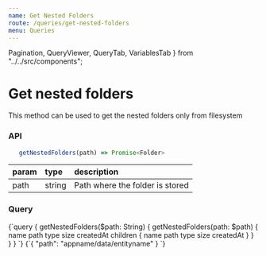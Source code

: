 ```yaml
---
name: Get Nested Folders
route: /queries/get-nested-folders
menu: Queries
---
```


  Pagination,
  QueryViewer,
  QueryTab,
  VariablesTab
} from "../../src/components";

# Get nested folders

This method can be used to get the nested folders only from filesystem

### API

```js
   getNestedFolders(path) => Promise<Folder>
```

| param | type   | description                     |
| :---- | :----- | :------------------------------ |
| path  | string | Path where the folder is stored |

### Query

<QueryViewer>
  <QueryTab>
    {`query {
   getNestedFolders($path: String) {
      getNestedFolders(path: $path) {
         name
         path
         type
         size
         createdAt
         children {
            name
            path
            type
            size
            createdAt
         }
      }
   }
}
`}
  </QueryTab>
  <VariablesTab>
    {`{
   "path": "appname/data/entityname"
}
`}
  </VariablesTab>
</QueryViewer>
<Pagination
prev={{
name: "Get Folder With Files",
link: "/queries/get-folder-with-files"
}}
next={{ name: "Get Files", link: "/queries/get-files" }}
/>
